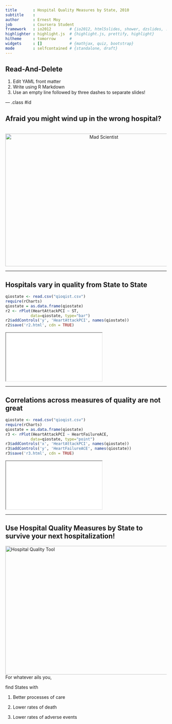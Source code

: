 ```yaml
---
title       : Hospital Quality Measures by State, 2010
subtitle    : 
author      : Ernest Moy
job         : Coursera Student
framework   : io2012        # {io2012, html5slides, shower, dzslides, ...}
highlighter : highlight.js  # {highlight.js, prettify, highlight}
hitheme     : tomorrow      # 
widgets     : []            # {mathjax, quiz, bootstrap}
mode        : selfcontained # {standalone, draft}
---
```


## Read-And-Delete

1. Edit YAML front matter
2. Write using R Markdown
3. Use an empty line followed by three dashes to separate slides!

--- .class #id 

## Afraid you might wind up in the wrong hospital?

  <br>
    <center><img src="assets/img/MadScientist.jpg" alt="Mad Scientist" width="600" height="413"></center>

---

## Hospitals vary in quality from State to State
```r
qiostate <- read.csv("qioqist.csv")
require(rCharts)
qiostate = as.data.frame(qiostate)
r2 <- rPlot(HeartAttackPCI ~ ST, 
           data=qiostate, type="bar")
r2$addControls('y', 'HeartAttackPCI', names(qiostate))
r2$save('r2.html', cdn = TRUE)
```
<iframe src = "r2.html"></iframe>

---

## Correlations across measures of quality are not great
```r
qiostate <- read.csv("qioqist.csv")
require(rCharts)
qiostate = as.data.frame(qiostate)
r3 <- rPlot(HeartAttackPCI ~ HeartFailureACE, 
           data=qiostate, type="point")
r3$addControls('x', 'HeartAttackPCI', names(qiostate))
r3$addControls('y', 'HeartFailureACE', names(qiostate))
r3$save('r3.html', cdn = TRUE)
```
<iframe src = "r3.html"></iframe>

--- 

## Use Hospital Quality Measures by State to survive your next hospitalization!
<a href="https://emoyusa.shinyapps.io/qiostate/"><img src="assets/img/pci.png" alt="Hospital Quality Tool" width="600" height="400" align="right"></a>

For whatever ails you, 

find States with

1. Better processes of care

2. Lower rates of death

3. Lower rates of adverse events

